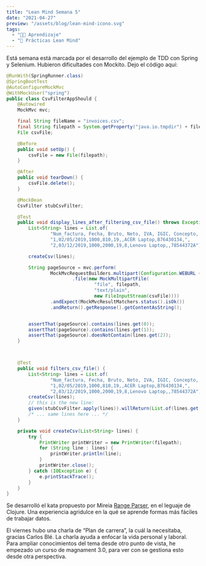 ```yaml
---
title: "Lean Mind Semana 5"
date: "2021-04-27"
preview: "/assets/blog/lean-mind-icono.svg"
tags:
  - "👨‍💻 Aprendizaje"
  - "📘 Prácticas Lean Mind"
---
```


Está semana está marcada por el desarrollo del ejemplo de TDD con Spring y
Selenium. Hubieron dificultades con Mockito. Dejo el código aquí:

```java
@RunWith(SpringRunner.class)
@SpringBootTest
@AutoConfigureMockMvc
@WithMockUser("spring")
public class CsvFilterAppShould {
    @Autowired
    MockMvc mvc;

    final String fileName = "invoices.csv";
    final String filepath = System.getProperty("java.io.tmpdir") + fileName;
    File csvFile;

    @Before
    public void setUp() {
        csvFile = new File(filepath);
    }

    @After
    public void tearDown() {
        csvFile.delete();
    }

    @MockBean
    CsvFilter stubCsvFilter;

    @Test
    public void display_lines_after_filtering_csv_file() throws Exception {
        List<String> lines = List.of(
                "Num_factura, Fecha, Bruto, Neto, IVA, IGIC, Concepto, CIF_cliente, NIF_cliente",
                "1,02/05/2019,1000,810,19,,ACER Laptop,B76430134,",
                "2,03/12/2019,1000,2000,19,8,Lenovo Laptop,,78544372A");

        createCsv(lines);

        String pageSource = mvc.perform(
                MockMvcRequestBuilders.multipart(Configuration.WEBURL + "/postcsv")
                        .file(new MockMultipartFile(
                                "file", filepath,
                                "text/plain",
                                new FileInputStream(csvFile))))
                .andExpect(MockMvcResultMatchers.status().isOk())
                .andReturn().getResponse().getContentAsString();


        assertThat(pageSource).contains(lines.get(0));
        assertThat(pageSource).contains(lines.get(1));
        assertThat(pageSource).doesNotContain(lines.get(2));
    }



    @Test
    public void filters_csv_file() {
        List<String> lines = List.of(
                "Num_factura, Fecha, Bruto, Neto, IVA, IGIC, Concepto, CIF_cliente, NIF_cliente",
                "1,02/05/2019,1000,810,19,,ACER Laptop,B76430134,",
                "2,03/12/2019,1000,2000,19,8,Lenovo Laptop,,78544372A");
        createCsv(lines);
        // this is the new line:
        given(stubCsvFilter.apply(lines)).willReturn(List.of(lines.get(0), lines.get(1)));
        /* ... same lines here ... */
    }

    private void createCsv(List<String> lines) {
        try {
            PrintWriter printWriter = new PrintWriter(filepath);
            for (String line : lines) {
                printWriter.println(line);
            }
            printWriter.close();
        } catch (IOException e) {
            e.printStackTrace();
        }
    }
}
```

Se desarrolló el kata propuesto por Mireia
[Range Parser](https://github.com/lean-mind/katas-formacion/tree/main/rangeParser),
en el leguaje de Clojure. Una experiencia agridulce en la qué se aprende formas
más fáciles de trabajar datos.

El viernes hubo una charla de “Plan de carrera”, la cuál la necesitaba, gracias
Carlos Blé. La charla ayuda a enfocar la vida personal y laboral. Para ampliar
conocimientos del tema desde otro punto de vista, he empezado un curso de
magnament 3.0, para ver con se gestiona esto desde otra perspectiva.
